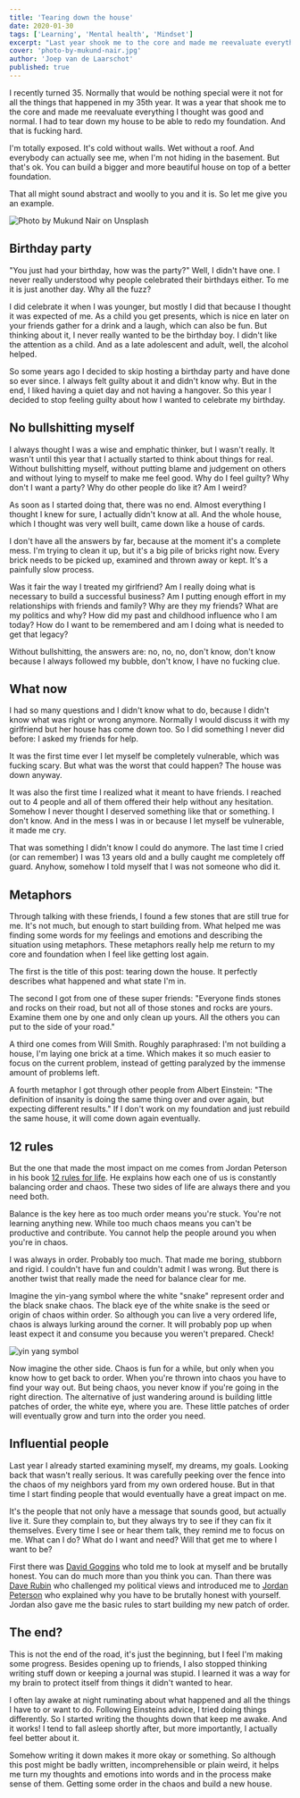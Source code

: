 ```yaml
---
title: 'Tearing down the house'
date: 2020-01-30
tags: ['Learning', 'Mental health', 'Mindset']
excerpt: "Last year shook me to the core and made me reevaluate everything I thought was good and normal. I had to tear down my house to redo my foundation."
cover: 'photo-by-mukund-nair.jpg'
author: 'Joep van de Laarschot'
published: true
---
```


I recently turned 35. Normally that would be nothing special were it not for all the things that happened in my 35th year. It was a year that shook me to the core and made me reevaluate everything I thought was good and normal. I had to tear down my house to be able to redo my foundation. And that is fucking hard.

I'm totally exposed. It's cold without walls. Wet without a roof. And everybody can actually see me, when I'm not hiding in the basement. But that's ok. You can build a bigger and more beautiful house on top of a better foundation.

That all might sound abstract and woolly to you and it is. So let me give you an example.

![Photo by Mukund Nair on Unsplash](photo-by-mukund-nair.jpg "Photo by Mukund Nair on Unsplash")

## Birthday party

"You just had your birthday, how was the party?" Well, I didn't have one. I never really understood why people celebrated their birthdays either. To me it is just another day. Why all the fuzz?

I did celebrate it when I was younger, but mostly I did that because I thought it was expected of me. As a child you get presents, which is nice en later on your friends gather for a drink and a laugh, which can also be fun. But thinking about it, I never really wanted to be the birthday boy. I didn't like the attention as a child. And as a late adolescent and adult, well, the alcohol helped.

So some years ago I decided to skip hosting a birthday party and have done so ever since. I always felt guilty about it and didn't know why. But in the end, I liked having a quiet day and not having a hangover. So this year I decided to stop feeling guilty about how I wanted to celebrate my birthday.

## No bullshitting myself

I always thought I was a wise and emphatic thinker, but I wasn't really. It wasn't until this year that I actually started to think about things for real. Without bullshitting myself, without putting blame and judgement on others and without lying to myself to make me feel good. Why do I feel guilty? Why don't I want a party? Why do other people do like it? Am I weird?

As soon as I started doing that, there was no end. Almost everything I thought I knew for sure, I actually didn't know at all. And the whole house, which I thought was very well built, came down like a house of cards.

I don't have all the answers by far, because at the moment it's a complete mess. I'm trying to clean it up, but it's a big pile of bricks right now. Every brick needs to be picked up, examined and thrown away or kept. It's a painfully slow process.

Was it fair the way I treated my girlfriend? Am I really doing what is necessary to build a successful business? Am I putting enough effort in my relationships with friends and family? Why are they my friends? What are my politics and why? How did my past and childhood influence who I am today? How do I want to be remembered and am I doing what is needed to get that legacy?

Without bullshitting, the answers are: no, no, no, don't know, don't know because I always followed my bubble, don't know, I have no fucking clue.

## What now

I had so many questions and I didn't know what to do, because I didn't know what was right or wrong anymore. Normally I would discuss it with my girlfriend but her house has come down too. So I did something I never did before: I asked my friends for help.

It was the first time ever I let myself be completely vulnerable, which was fucking scary. But what was the worst that could happen? The house was down anyway.

It was also the first time I realized what it meant to have friends. I reached out to 4 people and all of them offered their help without any hesitation. Somehow I never thought I deserved something like that or something. I don't know. And in the mess I was in or because I let myself be vulnerable, it made me cry.

That was something I didn't know I could do anymore. The last time I cried (or can remember) I was 13 years old and a bully caught me completely off guard. Anyhow, somehow I told myself that I was not someone who did it.

## Metaphors

Through talking with these friends, I found a few stones that are still true for me. It's not much, but enough to start building from. What helped me was finding some words for my feelings and emotions and describing the situation using metaphors. These metaphors really help me return to my core and foundation when I feel like getting lost again.

The first is the title of this post: tearing down the house. It perfectly describes what happened and what state I'm in.

The second I got from one of these super friends: "Everyone finds stones and rocks on their road, but not all of those stones and rocks are yours. Examine them one by one and only clean up yours. All the others you can put to the side of your road."

A third one comes from Will Smith. Roughly paraphrased: I'm not building a house, I'm laying one brick at a time. Which makes it so much easier to focus on the current problem, instead of getting paralyzed by the immense amount of problems left.

<div style={{ margin: '0 auto' , width: "960px" }}><YouTube youTubeId="kk0oYY4zdAo" /></div>

A fourth metaphor I got through other people from Albert Einstein: "The definition of insanity is doing the same thing over and over again, but expecting different results." If I don't work on my foundation and just rebuild the same house, it will come down again eventually.

## 12 rules

But the one that made the most impact on me comes from Jordan Peterson in his book [12 rules for life](/books/12-rules-for-life). He explains how each one of us is constantly balancing order and chaos. These two sides of life are always there and you need both.

Balance is the key here as too much order means you're stuck. You're not learning anything new. While too much chaos means you can't be productive and contribute. You cannot help the people around you when you're in chaos.

I was always in order. Probably too much. That made me boring, stubborn and rigid. I couldn't have fun and couldn't admit I was wrong. But there is another twist that really made the need for balance clear for me.

Imagine the yin-yang symbol where the white "snake" represent order and the black snake chaos. The black eye of the white snake is the seed or origin of chaos within order. So although you can live a very ordered life, chaos is always lurking around the corner. It will probably pop up when least expect it and consume you because you weren't prepared. Check!

![yin yang symbol](1024px-yin_yang.svg_.png)

Now imagine the other side. Chaos is fun for a while, but only when you know how to get back to order. When you're thrown into chaos you have to find your way out. But being chaos, you never know if you're going in the right direction. The alternative of just wandering around is building little patches of order, the white eye, where you are. These little patches of order will eventually grow and turn into the order you need.

## Influential people

Last year I already started examining myself, my dreams, my goals. Looking back that wasn't really serious. It was carefully peeking over the fence into the chaos of my neighbors yard from my own ordered house. But in that time I start finding people that would eventually have a great impact on me.

It's the people that not only have a message that sounds good, but actually live it. Sure they complain to, but they always try to see if they can fix it themselves. Every time I see or hear them talk, they remind me to focus on me. What can I do? What do I want and need? Will that get me to where I want to be?

First there was [David Goggins](https://davidgoggins.com/) who told me to look at myself and be brutally honest. You can do much more than you think you can. Than there was [Dave Rubin](https://www.youtube.com/rubinreport) who challenged my political views and introduced me to [Jordan Peterson](https://www.jordanbpeterson.com/) who explained why you have to be brutally honest with yourself. Jordan also gave me the basic rules to start building my new patch of order.

## The end?

This is not the end of the road, it's just the beginning, but I feel I'm making some progress. Besides opening up to friends, I also stopped thinking writing stuff down or keeping a journal was stupid. I learned it was a way for my brain to protect itself from things it didn't wanted to hear.

I often lay awake at night ruminating about what happened and all the things I have to or want to do. Following Einsteins advice, I tried doing things differently. So I started writing the thoughts down that keep me awake. And it works! I tend to fall asleep shortly after, but more importantly, I actually feel better about it.

Somehow writing it down makes it more okay or something. So although this post might be badly written, incomprehensible or plain weird, it helps me turn my thoughts and emotions into words and in the process make sense of them. Getting some order in the chaos and build a new house.